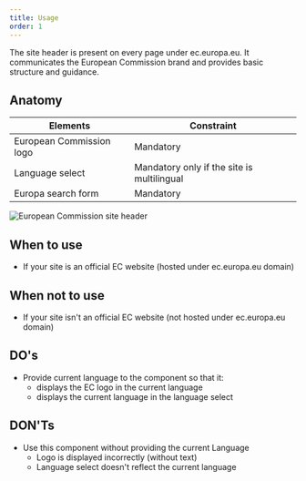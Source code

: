 ```yaml
---
title: Usage
order: 1
---
```



<Paragraph size="lead">
  The site header is present on every page under ec.europa.eu. It communicates
  the European Commission brand and provides basic structure and guidance.
</Paragraph>

## Anatomy

| Elements                 | Constraint                                 |
| ------------------------ | ------------------------------------------ |
| European Commission logo | Mandatory                                  |
| Language select          | Mandatory only if the site is multilingual |
| Europa search form       | Mandatory                                  |

![European Commission site header](https://inno-ecl.s3.amazonaws.com/media/images/EC/SiteHeader/SiteHeader01.png)

## When to use

- If your site is an official EC website (hosted under ec.europa.eu domain)

## When not to use

- If your site isn't an official EC website (not hosted under ec.europa.eu domain)

## DO's

- Provide current language to the component so that it:
  - displays the EC logo in the current language
  - displays the current language in the language select

## DON'Ts

- Use this component without providing the current Language
  - Logo is displayed incorrectly (without text)
  - Language select doesn't reflect the current language

